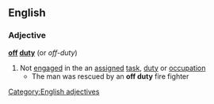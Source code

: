 ==English==
===Adjective===
'''[[off]] [[duty]]'''  (or ''off-duty'')
#Not [[engaged]] in the an [[assigned]] [[task]], [[duty]] or [[occupation]]
#* The man was rescued by an '''off duty''' fire fighter
[[Category:English adjectives]]